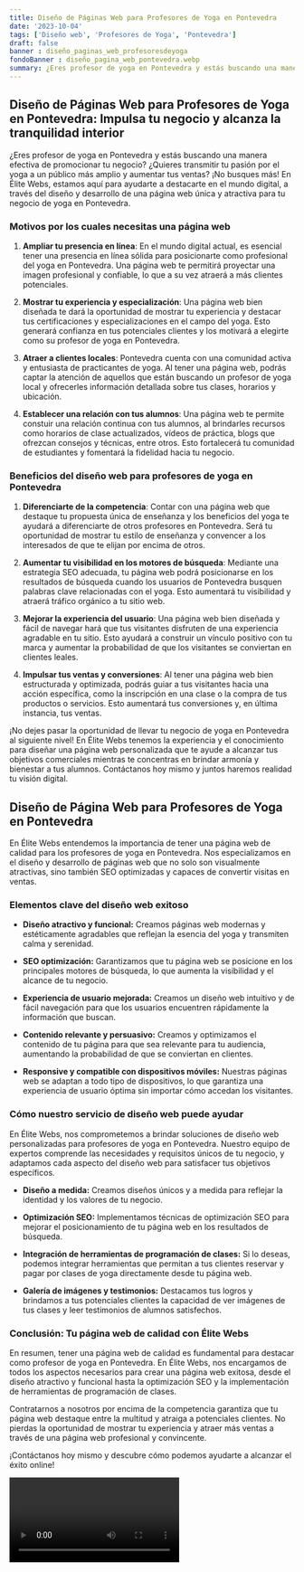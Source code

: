 ```yaml
---
title: Diseño de Páginas Web para Profesores de Yoga en Pontevedra
date: '2023-10-04'
tags: ['Diseño web', 'Profesores de Yoga', 'Pontevedra']
draft: false
banner : diseño_paginas_web_profesoresdeyoga
fondoBanner : diseño_pagina_web_pontevedra.webp
summary: ¿Eres profesor de yoga en Pontevedra y estás buscando una manera efectiva de promocionar tu negocio? ¿Quieres transmitir tu pasión por el yoga a un público más amplio y aumentar tus ventas? ¡No busques más! En Élite Webs, estamos aquí para ayudarte a destacarte en el mundo digital, a través del diseño y desarrollo de una página web única y atractiva para tu negocio de yoga en Pontevedra.
---
```


## Diseño de Páginas Web para Profesores de Yoga en Pontevedra: Impulsa tu negocio y alcanza la tranquilidad interior

¿Eres profesor de yoga en Pontevedra y estás buscando una manera efectiva de promocionar tu negocio? ¿Quieres transmitir tu pasión por el yoga a un público más amplio y aumentar tus ventas? ¡No busques más! En Élite Webs, estamos aquí para ayudarte a destacarte en el mundo digital, a través del diseño y desarrollo de una página web única y atractiva para tu negocio de yoga en Pontevedra.

### Motivos por los cuales necesitas una página web

1. **Ampliar tu presencia en línea**: En el mundo digital actual, es esencial tener una presencia en línea sólida para posicionarte como profesional del yoga en Pontevedra. Una página web te permitirá proyectar una imagen profesional y confiable, lo que a su vez atraerá a más clientes potenciales.

2. **Mostrar tu experiencia y especialización**: Una página web bien diseñada te dará la oportunidad de mostrar tu experiencia y destacar tus certificaciones y especializaciones en el campo del yoga. Esto generará confianza en tus potenciales clientes y los motivará a elegirte como su profesor de yoga en Pontevedra.

3. **Atraer a clientes locales**: Pontevedra cuenta con una comunidad activa y entusiasta de practicantes de yoga. Al tener una página web, podrás captar la atención de aquellos que están buscando un profesor de yoga local y ofrecerles información detallada sobre tus clases, horarios y ubicación.

4. **Establecer una relación con tus alumnos**: Una página web te permite constuir una relación continua con tus alumnos, al brindarles recursos como horarios de clase actualizados, vídeos de práctica, blogs que ofrezcan consejos y técnicas, entre otros. Esto fortalecerá tu comunidad de estudiantes y fomentará la fidelidad hacia tu negocio.

### Beneficios del diseño web para profesores de yoga en Pontevedra

1. **Diferenciarte de la competencia**: Contar con una página web que destaque tu propuesta única de enseñanza y los beneficios del yoga te ayudará a diferenciarte de otros profesores en Pontevedra. Será tu oportunidad de mostrar tu estilo de enseñanza y convencer a los interesados de que te elijan por encima de otros.

2. **Aumentar tu visibilidad en los motores de búsqueda**: Mediante una estrategia SEO adecuada, tu página web podrá posicionarse en los resultados de búsqueda cuando los usuarios de Pontevedra busquen palabras clave relacionadas con el yoga. Esto aumentará tu visibilidad y atraerá tráfico orgánico a tu sitio web.

3. **Mejorar la experiencia del usuario**: Una página web bien diseñada y fácil de navegar hará que tus visitantes disfruten de una experiencia agradable en tu sitio. Esto ayudará a construir un vínculo positivo con tu marca y aumentar la probabilidad de que los visitantes se conviertan en clientes leales.

4. **Impulsar tus ventas y conversiones**: Al tener una página web bien estructurada y optimizada, podrás guiar a tus visitantes hacia una acción específica, como la inscripción en una clase o la compra de tus productos o servicios. Esto aumentará tus conversiones y, en última instancia, tus ventas.

¡No dejes pasar la oportunidad de llevar tu negocio de yoga en Pontevedra al siguiente nivel! En Élite Webs tenemos la experiencia y el conocimiento para diseñar una página web personalizada que te ayude a alcanzar tus objetivos comerciales mientras te concentras en brindar armonía y bienestar a tus alumnos. Contáctanos hoy mismo y juntos haremos realidad tu visión digital.

<GifSeo />

<Cta />

## Diseño de Página Web para Profesores de Yoga en Pontevedra

En Élite Webs entendemos la importancia de tener una página web de calidad para los profesores de yoga en Pontevedra. Nos especializamos en el diseño y desarrollo de páginas web que no solo son visualmente atractivas, sino también SEO optimizadas y capaces de convertir visitas en ventas.

### Elementos clave del diseño web exitoso

- **Diseño atractivo y funcional:** Creamos páginas web modernas y estéticamente agradables que reflejan la esencia del yoga y transmiten calma y serenidad.

- **SEO optimización:** Garantizamos que tu página web se posicione en los principales motores de búsqueda, lo que aumenta la visibilidad y el alcance de tu negocio.

- **Experiencia de usuario mejorada:** Creamos un diseño web intuitivo y de fácil navegación para que los usuarios encuentren rápidamente la información que buscan.

- **Contenido relevante y persuasivo:** Creamos y optimizamos el contenido de tu página para que sea relevante para tu audiencia, aumentando la probabilidad de que se conviertan en clientes.

- **Responsive y compatible con dispositivos móviles:** Nuestras páginas web se adaptan a todo tipo de dispositivos, lo que garantiza una experiencia de usuario óptima sin importar cómo accedan los visitantes.

### Cómo nuestro servicio de diseño web puede ayudar

En Élite Webs, nos comprometemos a brindar soluciones de diseño web personalizadas para profesores de yoga en Pontevedra. Nuestro equipo de expertos comprende las necesidades y requisitos únicos de tu negocio, y adaptamos cada aspecto del diseño web para satisfacer tus objetivos específicos.

- **Diseño a medida:** Creamos diseños únicos y a medida para reflejar la identidad y los valores de tu negocio.

- **Optimización SEO:** Implementamos técnicas de optimización SEO para mejorar el posicionamiento de tu página web en los resultados de búsqueda.

- **Integración de herramientas de programación de clases:** Si lo deseas, podemos integrar herramientas que permitan a tus clientes reservar y pagar por clases de yoga directamente desde tu página web.

- **Galería de imágenes y testimonios:** Destacamos tus logros y brindamos a tus potenciales clientes la capacidad de ver imágenes de tus clases y leer testimonios de alumnos satisfechos.

### Conclusión: Tu página web de calidad con Élite Webs

En resumen, tener una página web de calidad es fundamental para destacar como profesor de yoga en Pontevedra. En Élite Webs, nos encargamos de todos los aspectos necesarios para crear una página web exitosa, desde el diseño atractivo y funcional hasta la optimización SEO y la implementación de herramientas de programación de clases.

Contratarnos a nosotros por encima de la competencia garantiza que tu página web destaque entre la multitud y atraiga a potenciales clientes. No pierdas la oportunidad de mostrar tu experiencia y atraer más ventas a través de una página web profesional y convincente.

¡Contáctanos hoy mismo y descubre cómo podemos ayudarte a alcanzar el éxito online!

<Video />

<CtaBot job='Profesores de Yoga' city='Pontevedra'/>

<Gmaps query='Pontevedra+españa+maps' />